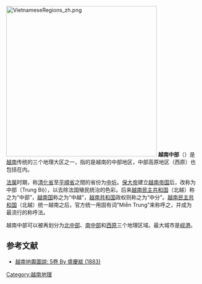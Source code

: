 [[File:VietnameseRegions_zh.png|400px]]
'''越南中部'''（{{lang-vi|Miền Trung Việt Nam}}）是[[越南|越南]]传统的三个地理大区之一，指的是越南的中部地区，中部高原地区（西原）也包括在内。

[[法属印度支那|法属]]时期，称[[清化省|清化省]]至[[平順省|平順省]]之間的省份为[[中圻|中圻]]。[[保大帝|保大帝]]建立[[越南帝国|越南帝国]]后，改称为中部（Trung Bộ），以去除法国殖民统治的色彩。后来[[越南民主共和国|越南民主共和国]]（北越）称之为“中部”，[[越南国|越南国]]称之为“中越”，[[越南共和国|越南共和国]]政权则称之为“中分”。[[越南民主共和国|越南民主共和国]]（北越）统一越南之后，官方统一用固有词“Miền Trung”来称呼之，并成为最流行的称呼法。

越南中部可以被再划分为[[北中部|北中部]]、[[南中部|南中部]]和[[西原|西原]]三个地理区域。最大城市是[[岘港|岘港]]。
==参考文献==
*[http://books.google.com/books?id=gHUsAAAAYAAJ&printsec=frontcover&source=gbs_ge_summary_r&cad=0#v=onepage&q&f=false 越南地輿圖說: 5卷 By 盛慶紱 (1883)]
{{越南地理區劃}}
{{越南地理小作品}}
[[Category:越南地理|Category:越南地理]]